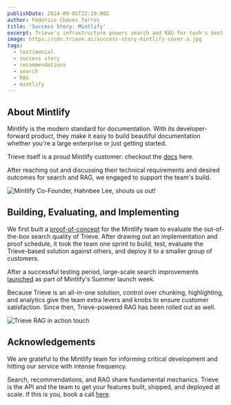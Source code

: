 ```yaml
---
publishDate: 2024-09-05T22:10:00Z
author: Federico Chávez Torres
title: 'Success Story: Mintlify'
excerpt: Trieve's infrastructure powers search and RAG for tech's best documentation platform
image: https://cdn.trieve.ai/success-story-mintlify-cover.a.jpg
tags:
  - testimonial
  - success story
  - recommendations
  - search
  - RAG
  - mintlify
---
```


## About Mintlify

Mintlify is the modern standard for documentation. With its developer-forward product, they make it easy to build beautiful documentation whether you're a large enterprise or just getting started.

Trieve itself is a proud Mintlify customer: checkout the [docs](https://docs.trieve.ai) here.

After reaching out and discussing their technical requirements and desired outcomes for search and RAG, we engaged to support the team's build. 

![Mintlify Co-Founder, Hahnbee Lee, shouts us out!](https://cdn.trieve.ai/hahnbee-shoutout.png)

## Building, Evaluating, and Implementing

We first built a [proof-of-concept](https://mintlify.trieve.ai) for the Mintlify team to evaluate the out-of-the-box search quality of Trieve. After drawing out an implementation and proof schedule, it took the team one sprint to build, test, evaluate the Trieve-based solution against others, and deploy it to a smaller group of customers.

After a successful testing period, large-scale search improvements [launched](https://mintlify.com/blog/launch-week-3-day-2) as part of Mintlify's Summer launch week.

Because Trieve is an all-in-one solution, control over chunking, highlighting, and analytics give the team extra levers and knobs to ensure customer satisfaction. Since then, Trieve-powered RAG has been rolled out as well.

![Trieve RAG in action](https://cdn.trieve.ai/success-story-mintlify-suggested-quere-480.gif)
touch 
## Acknowledgements
We are grateful to the Mintlify team for informing critical development and hitting our service with intense frequency.

Search, recommendations, and RAG share fundamental mechanics. Trieve is the API and the team to get your features built, shipped, and deployed at scale. If this is you, book a call [here](https://cal.com/nick.k/meet).